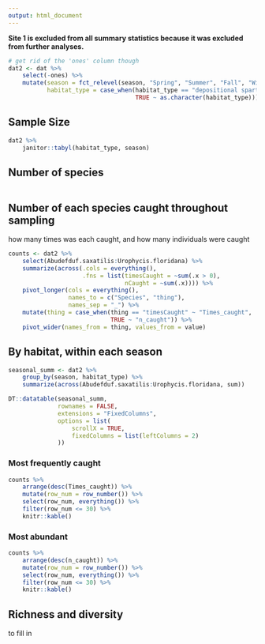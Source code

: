 ```yaml
---
output: html_document
---
```


**Site 1 is excluded from all summary statistics because it was excluded from further analyses.**  


```r
# get rid of the 'ones' column though
dat2 <- dat %>% 
    select(-ones) %>% 
    mutate(season = fct_relevel(season, "Spring", "Summer", "Fall", "Winter"),
           habitat_type = case_when(habitat_type == "depositional spartina edge" ~ "depositional edge",
                                    TRUE ~ as.character(habitat_type)))
```


## Sample Size   

```r
dat2 %>% 
    janitor::tabyl(habitat_type, season) 
```


## Number of species  

```r

```


## Number of each species caught throughout sampling  

how many times was each caught, and how many individuals were caught  

```r
counts <- dat2 %>% 
    select(Abudefduf.saxatilis:Urophycis.floridana) %>% 
    summarize(across(.cols = everything(),
                     .fns = list(timesCaught = ~sum(.x > 0),
                                 nCaught = ~sum(.x)))) %>% 
    pivot_longer(cols = everything(),
                 names_to = c("Species", "thing"),
                 names_sep = "_") %>% 
    mutate(thing = case_when(thing == "timesCaught" ~ "Times_caught",
                             TRUE ~ "n_caught")) %>% 
    pivot_wider(names_from = thing, values_from = value) 

```

## By habitat, within each season

```r
seasonal_summ <- dat2 %>% 
    group_by(season, habitat_type) %>% 
    summarize(across(Abudefduf.saxatilis:Urophycis.floridana, sum)) 
```

```r
DT::datatable(seasonal_summ,
              rownames = FALSE,
              extensions = "FixedColumns",
              options = list(
                  scrollX = TRUE,
                  fixedColumns = list(leftColumns = 2)
              ))
```


### Most frequently caught  

```r
counts %>% 
    arrange(desc(Times_caught)) %>% 
    mutate(row_num = row_number()) %>% 
    select(row_num, everything()) %>% 
    filter(row_num <= 30) %>% 
    knitr::kable()
```


### Most abundant  

```r
counts %>% 
    arrange(desc(n_caught)) %>% 
    mutate(row_num = row_number()) %>% 
    select(row_num, everything()) %>% 
    filter(row_num <= 30) %>% 
    knitr::kable()
```


## Richness and diversity  

to fill in